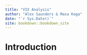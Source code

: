 ```yaml
--- 
title: "VIX Analysis"
author: "Alex Saunders & Masa Koga"
date: "`r Sys.Date()`"
site: bookdown::bookdown_site
---
```


# Introduction

